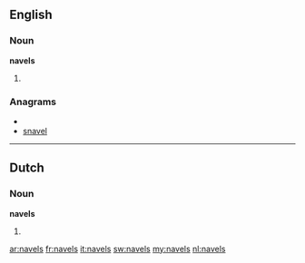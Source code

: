 ==English==

===Noun===
'''navels'''

# {{plural of|[[navel]]}}

===Anagrams===
* {{alphagram|aelnsv}}
* [[snavel#English|snavel]]

----
==Dutch==
===Noun===
'''navels'''
# {{nl-noun-pl-of|navel}}

[[ar:navels]]
[[fr:navels]]
[[it:navels]]
[[sw:navels]]
[[my:navels]]
[[nl:navels]]